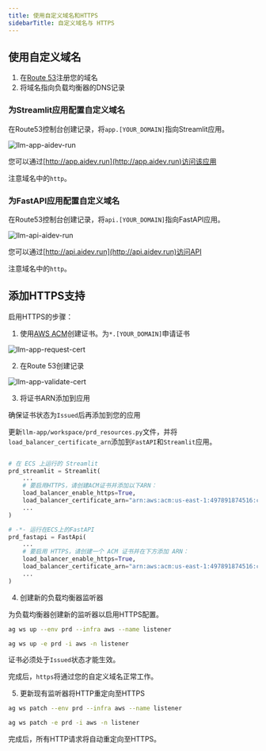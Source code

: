```yaml
---
title: 使用自定义域名和HTTPS
sidebarTitle: 自定义域名与 HTTPS
---
```

## 使用自定义域名

1. 在[Route 53](https://us-east-1.console.aws.amazon.com/route53/)注册您的域名
2. 将域名指向负载均衡器的DNS记录

### 为Streamlit应用配置自定义域名

在Route53控制台创建记录，将`app.[YOUR_DOMAIN]`指向Streamlit应用。

<img src="/images/llm-app-aidev-run.png" alt="llm-app-aidev-run" />

您可以通过[http://app.aidev.run](http://app.aidev.run)访问该应用

<Note>注意域名中的`http`。</Note>

### 为FastAPI应用配置自定义域名

在Route53控制台创建记录，将`api.[YOUR_DOMAIN]`指向FastAPI应用。

<img src="/images/llm-api-aidev-run.png" alt="llm-api-aidev-run" />

您可以通过[http://api.aidev.run](http://api.aidev.run)访问API

<Note>注意域名中的`http`。</Note>

## 添加HTTPS支持

启用HTTPS的步骤：

1. 使用[AWS ACM](https://us-east-1.console.aws.amazon.com/acm)创建证书。为`*.[YOUR_DOMAIN]`申请证书

<img src="/images/llm-app-request-cert.png" alt="llm-app-request-cert" />

2. 在Route 53创建记录

<img src="/images/llm-app-validate-cert.png" alt="llm-app-validate-cert" />

3. 将证书ARN添加到应用

<Note>确保证书状态为`Issued`后再添加到您的应用</Note>

更新`llm-app/workspace/prd_resources.py`文件，并将`load_balancer_certificate_arn`添加到`FastAPI`和`Streamlit`应用。

```python workspace/prd_resources.py

# 在 ECS 上运行的 Streamlit
prd_streamlit = Streamlit(
    ...
    # 要启用HTTPS，请创建ACM证书并添加以下ARN：
    load_balancer_enable_https=True,
    load_balancer_certificate_arn="arn:aws:acm:us-east-1:497891874516:certificate/6598c24a-d4fc-4f17-8ee0-0d3906eb705f",
    ...
)

# -*- 运行在ECS上的FastAPI
prd_fastapi = FastApi(
    ...
    # 要启用 HTTPS，请创建一个 ACM 证书并在下方添加 ARN：
    load_balancer_enable_https=True,
    load_balancer_certificate_arn="arn:aws:acm:us-east-1:497891874516:certificate/6598c24a-d4fc-4f17-8ee0-0d3906eb705f",
    ...
)
```

4. 创建新的负载均衡器监听器

为负载均衡器创建新的监听器以启用HTTPS配置。

<CodeGroup>

```bash 终端
ag ws up --env prd --infra aws --name listener
```

```bash 速记
ag ws up -e prd -i aws -n listener
```

</CodeGroup>

<Note>证书必须处于`Issued`状态才能生效。</Note>

完成后，`https`将通过您的自定义域名正常工作。

5. 更新现有监听器将HTTP重定向至HTTPS

<CodeGroup>

```bash 终端
ag ws patch --env prd --infra aws --name listener
```

```bash 速记
ag ws patch -e prd -i aws -n listener
```

</CodeGroup>

完成后，所有HTTP请求将自动重定向至HTTPS。